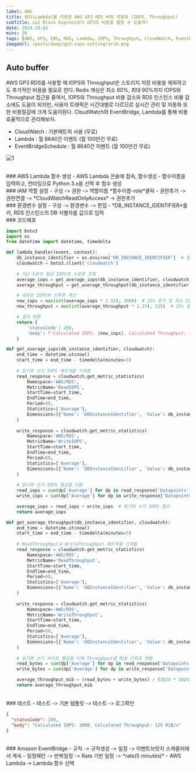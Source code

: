 ```yaml
---
label: AWS
title: 람다(Lambda)를 이용한 AWS GP3 RDS 버퍼 자동화 (IOPS, Throughput)
subTitle: io2 Block Express보다 GP3의 비용을 줄일 수 있을까?
date: 2024.10.01
mins: 20
tags: [AWS, GP3, EBS, RDS, Lambda, IOPS, Throughput, CloudWatch, EventBridge]
imageUrl: /posts/deep/gp3-iops-setting/arch.png
---
```


## Auto buffer
AWS GP3 RDS를 사용할 때 IOPS와 Throughput은 스토리지 저장 비용을 제외하고도 추가적인 비용을 필요로 한다.
Redis 캐싱은 최소 60%, 최대 90%까지 IOPS와 Throughput 접근을 줄여서, 
IOPS와 Throughput 비용 감소와 RDS 인스턴스 비용 감소에도 도움이 되지만, 
사용자 트래픽은 시간대별로 다르므로 실시간 관리 및 자동화 또한 비용절감에 크게 도움이된다.
CloudWatch와 EventBridge, Lambda를 통해 비용 효율적으로 관리해보자.

- CloudWatch : 기본매트릭 사용 (무료)
- Lambda : 월 8640건 이벤트 (월 100만건 무료)
- EventBridgeSchedule : 월 8640건 이벤트 (월 100만건 무료)

![1](/posts/deep/gp3-iops-setting/arch.png "아키텍쳐")

<br />
### AWS Lambda 함수 생성
- AWS Lambda 콘솔에 접속, 함수생성
- 함수이름을 입력하고, 런타임으로 Python 3.x을 선택 후 함수 생성

<br />
### IAM 역할 설정
- 구성 -> 권한 -> 역할이름 *함수이름-role*클릭
- 권한추가 -> 권한연결 -> *CloudWatchReadOnlyAccess* -> 권한추가

<br />
### 환경변수 설정
- 구성 -> 환경변수 -> 편집
- *DB_INSTANCE_IDENTIFIER*를 키, RDS 인스턴스의 DB 식별자를 값으로 입력

<br />
### 코드배포 

```python
import boto3
import os
from datetime import datetime, timedelta

def lambda_handler(event, context):
    db_instance_identifier = os.environ['DB_INSTANCE_IDENTIFIER']  # 환경 변수에서 RDS 인스턴스 ID 가져오기
    cloudwatch = boto3.client('cloudwatch')
    
    # 지난 5분의 평균 IOPS와 쓰루풋 조회
    average_iops = get_average_iops(db_instance_identifier, cloudwatch)
    average_throughput = get_average_throughput(db_instance_identifier, cloudwatch)

    # 새로운 IOPS와 쓰루풋 계산
    new_iops = max(int(average_iops * 1.15), 3000)  # 15% 증가 및 최소 IOPS 3000
    new_throughput = max(int(average_throughput * 1.15), 125)  # 15% 증가, 최소 125 MiB/s 제한

    # 결과 반환
    return {
        'statusCode': 200,
        'body': f'Calculated IOPS: {new_iops}, Calculated Throughput: {new_throughput} MiB/s'
    }

def get_average_iops(db_instance_identifier, cloudwatch):
    end_time = datetime.utcnow()
    start_time = end_time - timedelta(minutes=5)
    
    # 읽기와 쓰기 IOPS 메트릭을 가져옴
    read_response = cloudwatch.get_metric_statistics(
        Namespace='AWS/RDS',
        MetricName='ReadIOPS',
        StartTime=start_time,
        EndTime=end_time,
        Period=60,
        Statistics=['Average'],
        Dimensions=[{'Name': 'DBInstanceIdentifier', 'Value': db_instance_identifier}]
    )
    
    write_response = cloudwatch.get_metric_statistics(
        Namespace='AWS/RDS',
        MetricName='WriteIOPS',
        StartTime=start_time,
        EndTime=end_time,
        Period=60,
        Statistics=['Average'],
        Dimensions=[{'Name': 'DBInstanceIdentifier', 'Value': db_instance_identifier}]
    )
    
    # 읽기와 쓰기 IOPS 평균을 더함
    read_iops = sum(dp['Average'] for dp in read_response['Datapoints']) / len(read_response['Datapoints']) if read_response['Datapoints'] else 0
    write_iops = sum(dp['Average'] for dp in write_response['Datapoints']) / len(write_response['Datapoints']) if write_response['Datapoints'] else 0

    average_iops = read_iops + write_iops  # 읽기와 쓰기 IOPS 합산
    return average_iops

def get_average_throughput(db_instance_identifier, cloudwatch):
    end_time = datetime.utcnow()
    start_time = end_time - timedelta(minutes=5)
    
    # ReadThroughput과 WriteThroughput 메트릭을 가져옴
    read_response = cloudwatch.get_metric_statistics(
        Namespace='AWS/RDS',
        MetricName='ReadThroughput',
        StartTime=start_time,
        EndTime=end_time,
        Period=60,
        Statistics=['Average'],
        Dimensions=[{'Name': 'DBInstanceIdentifier', 'Value': db_instance_identifier}]
    )
    
    write_response = cloudwatch.get_metric_statistics(
        Namespace='AWS/RDS',
        MetricName='WriteThroughput',
        StartTime=start_time,
        EndTime=end_time,
        Period=60,
        Statistics=['Average'],
        Dimensions=[{'Name': 'DBInstanceIdentifier', 'Value': db_instance_identifier}]
    )
    
    # 읽기와 쓰기 바이트 평균을 더해 Throughput을 MiB 단위로 변환
    read_bytes = sum(dp['Average'] for dp in read_response['Datapoints']) / len(read_response['Datapoints']) if read_response['Datapoints'] else 0
    write_bytes = sum(dp['Average'] for dp in write_response['Datapoints']) / len(write_response['Datapoints']) if write_response['Datapoints'] else 0

    average_throughput_mib = (read_bytes + write_bytes) / (1024 * 1024)  # MiB 단위로 변환
    return average_throughput_mib

```
<br />
### 테스트
- 테스트 -> 기본 템플릿 -> 테스트 -> 로그확인

```json
{
  "statusCode": 200,
  "body": "Calculated IOPS: 3000, Calculated Throughput: 125 MiB/s"
}
```
<br />
### Amazon EventBridge
- 규칙 -> 규칙생성 -> 일정 -> 이벤트브릿지 스캐줄러에서 계속
- 일정패턴 -> 반복일정 -> Rate 기반 일정 -> *rate(5 minutes)*
- AWS Lambda -> Lambda 함수 선택